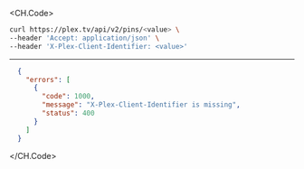 
<CH.Code>
```bash Example Request
curl https://plex.tv/api/v2/pins/<value> \
--header 'Accept: application/json' \
--header 'X-Plex-Client-Identifier: <value>'
```
---

```json Example Response
  {
    "errors": [
      {
        "code": 1000,
        "message": "X-Plex-Client-Identifier is missing",
        "status": 400
      }
    ]
  }
```
</CH.Code>
